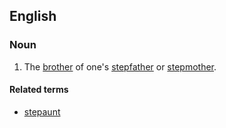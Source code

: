 ==English==

===Noun===
{{en-noun}}

# {{rare}} The [[brother]] of one's [[stepfather]] or [[stepmother]].

====Related terms====
* [[stepaunt]]